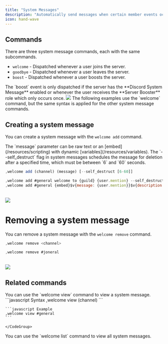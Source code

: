 ```yaml
---
title: "System Messages"
description: "Automatically send messages when certain member events occur."
icon: hand-wave
---
```


## Commands

There are three system message commands, each with the same subcommands.

- `welcome` - Dispatched whenever a user joins the server.
- `goodbye` - Dispatched whenever a user leaves the server.
- `boost` - Dispatched whenever a user boosts the server.

<Tip>
  The `boost` event is only dispatched if the server has the **Discord System
  Message** enabled or whenever the user receives the **Server Booster** role
  which only occurs once.
  <img src="/images/configuration/messages/system/integrated.png" />
</Tip>

<Info>
  The following examples use the `welcome` command, but the same syntax is
  applied for the other system message commands.
</Info>

## Creating a system message

You can create a system message with the `welcome add` command.

<Tip>
The `message` parameter can be raw text or an [embed](/resources/scripting) with dynamic [variables](/resources/variables).
</Tip>
<Info>
The `--self_destruct` flag in system messages schedules the message for
deletion after a specified time, which must be between `6` and `60` seconds.
</Info>
<CodeGroup>

```javascript Syntax
,welcome add (channel) (message) [--self_destruct [6-60]]
```

```javascript Example
,welcome add #general welcome to {guild} {user.mention} --self_destruct 30
,welcome add #general {embed}$v{message: {user.mention}}$v{description: welcome to {guild.name}}
```

</CodeGroup>
<br />
<Frame>
  <img src="/images/configuration/messages/system/add.png" />
</Frame>

# Removing a system message

You can remove a system message with the `welcome remove` command.

<CodeGroup>

```javascript Syntax
,welcome remove <channel>
```

```javascript Example
,welcome remove #joneral
```

</CodeGroup>
<br />
<Frame>
  <img src="/images/configuration/messages/system/remove.png" />
</Frame>

## Related commands

<AccordionGroup>
  <Accordion title="Viewing a system message">
    You can use the `welcome view` command to view a system message.
    <CodeGroup>
    ```javascript Syntax
    ,welcome view (channel)
    ```

    ```javascript Example
    ,welcome view #general
    ```

    </CodeGroup>

  </Accordion>
  <Accordion title="Viewing all system messages">
    You can use the `welcome list` command to view all system messages.
  </Accordion>
</AccordionGroup>
